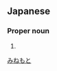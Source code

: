 ==Japanese==
{{ja-kanjitab|峯|本}}

===Proper noun===
{{ja-pos|proper|みねもと}}

# {{surname|lang=ja}}

[[Category:Japanese surnames|みねもと]]